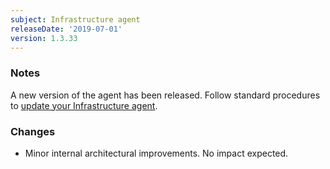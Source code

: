 ```yaml
---
subject: Infrastructure agent
releaseDate: '2019-07-01'
version: 1.3.33
---
```


### Notes

A new version of the agent has been released. Follow standard procedures to [update your Infrastructure agent](/docs/infrastructure/new-relic-infrastructure/installation/update-infrastructure-agent).

### Changes

* Minor internal architectural improvements. No impact expected.
